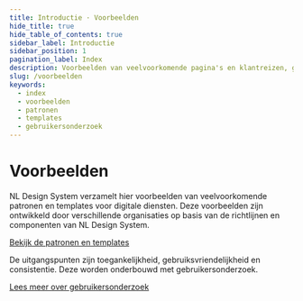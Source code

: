 ```yaml
---
title: Introductie · Voorbeelden
hide_title: true
hide_table_of_contents: true
sidebar_label: Introductie
sidebar_position: 1
pagination_label: Index
description: Voorbeelden van veelvoorkomende pagina's en klantreizen, gemaakt met richtlijnen en componenten uit het NL Design System.
slug: /voorbeelden
keywords:
  - index
  - voorbeelden
  - patronen
  - templates
  - gebruikersonderzoek
---
```


# Voorbeelden

NL Design System verzamelt hier voorbeelden van veelvoorkomende patronen en templates voor digitale diensten. Deze voorbeelden zijn ontwikkeld door verschillende organisaties op basis van de richtlijnen en componenten van NL Design System.

[Bekijk de patronen en templates](/voorbeelden/patronen-en-templates)

De uitgangspunten zijn toegankelijkheid, gebruiksvriendelijkheid en consistentie. Deze worden onderbouwd met gebruikersonderzoek.

[Lees meer over gebruikersonderzoek](/voorbeelden/onderzoek)
